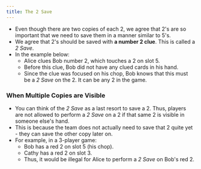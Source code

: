 ```yaml
---
title: The 2 Save
---
```



<BeginnersGuideProgress id="2-save" />

- Even though there are two copies of each 2, we agree that 2's are so important that we need to save them in a manner similar to 5's.
- We agree that 2's should be saved with **a number 2 clue**. This is called a _2 Save_.
- In the example below:
  - Alice clues Bob number 2, which touches a 2 on slot 5.
  - Before this clue, Bob did not have any clued cards in his hand.
  - Since the clue was focused on his chop, Bob knows that this must be a _2 Save_ on the 2. It can be any 2 in the game.

<TwoSave />

### When Multiple Copies are Visible

- You can think of the _2 Save_ as a last resort to save a 2. Thus, players are not allowed to perform a _2 Save_ on a 2 if that same 2 is visible in someone else's hand.
- This is because the team does not actually need to save that 2 quite yet - they can save the other copy later on.
- For example, in a 3-player game:
  - Bob has a red 2 on slot 5 (his chop).
  - Cathy has a red 2 on slot 3.
  - Thus, it would be illegal for Alice to perform a _2 Save_ on Bob's red 2.

<TwoSaveIllegal />
